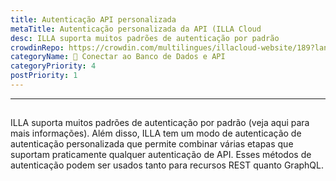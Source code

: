 ```yaml
---
title: Autenticação API personalizada
metaTitle: Autenticação personalizada da API (ILLA Cloud
desc: ILLA suporta muitos padrões de autenticação por padrão
crowdinRepo: https://crowdin.com/multilingues/illacloud-website/189?languages=pt&filter=basic&value=0
categoryName: 📲 Conectar ao Banco de Dados e API
categoryPriority: 4
postPriority: 1
---
```


* * *

## <h2 hidden>Autenticação de API personalizada</h2>

ILLA suporta muitos padrões de autenticação por padrão (veja aqui para mais informações). 
Além disso, ILLA tem um modo de autenticação de autenticação personalizada que permite combinar várias etapas que suportam praticamente qualquer autenticação de API. 
Esses métodos de autenticação podem ser usados tanto para recursos REST quanto GraphQL.
